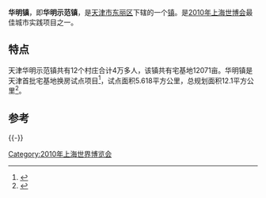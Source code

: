 '''华明镇'''，即'''华明示范镇'''，是[[天津市|天津市]][[东丽区|东丽区]]下辖的一个[[镇|镇]]。是[[2010年上海世博会|2010年上海世博会]]最佳城市实践项目之一。

== 特点 ==
天津华明示范镇共有12个村庄合计4万多人，该镇共有宅基地12071亩。华明镇是天津首批宅基地换房试点项目<ref>{{Cite book|title=大城市边缘区城乡一体化研究 以天津为例|last=蔡玉胜著|first=|publisher=天津：天津社会科学院出版社|year=2012.09|isbn=978-7-80688-846-9|location=|pages=33-34}}</ref>，试点面积5.618平方公里，总规划面积12.1平方公里<ref>{{Cite book|title=新型城镇化模式分析与实践路径|last=新玉言著|first=|publisher=北京：国家行政学院出版社|year=2013.02|isbn=978-7-5150-0703-8|location=|pages=128}}</ref>。

== 参考==
{{reflist}}
{{-}}
{{天津市东丽区行政区划}}

[[Category:2010年上海世界博览会|Category:2010年上海世界博览会]]

{{Tianjin-stub}}